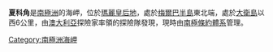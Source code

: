 {{Coord|66|26|S|98|30|E|source:GNIS|display=title}}

'''夏科角'''是[[南極洲|南極洲]]的海岬，位於[[瑪麗皇后地|瑪麗皇后地]]，處於[[梅爾巴半島|梅爾巴半島]]東北端，處於[[大衛島|大衛島]]以西6公里，由[[澳大利亞|澳大利亞]]探險家率領的探險隊發現，現時由[[南極條約體系|南極條約體系]]管理。

{{Antarctica-geo-stub}}
[[Category:南極洲海岬|Category:南極洲海岬]]